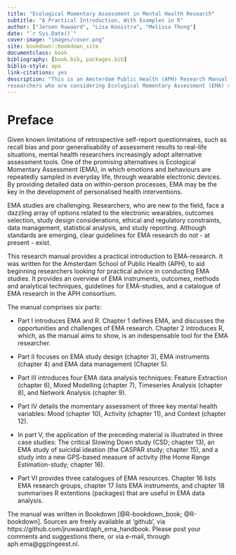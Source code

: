 ```yaml
--- 
title: "Ecological Momentary Assessment in Mental Health Research"
subtitle: "A Practical Introduction, With Examples in R"
author: ["Jeroen Ruwaard", "Lisa Kooistra", "Melissa Thong"]
date: "`r Sys.Date()`"
cover-image: "images/cover.png"
site: bookdown::bookdown_site
documentclass: book
bibliography: [book.bib, packages.bib]
biblio-style: apa
link-citations: yes
description: "This is an Amsterdam Public Health (APH) Research Manual, written for 
researchers who are considering Ecological Momentary Assessment (EMA) studies."
---
```


# Preface {-}

Given known limitations of retrospective self-report questionnaires, such as recall bias and poor generalisability of assessment results to real-life situations, mental health researchers increasingly adopt alternative assessment tools. One of the promising alternatives is Ecological Momentary Assessment
(EMA), in which emotions and behaviours are repeatedly sampled in everyday life, through wearable electronic devices. By providing detailed data on within-person processes, EMA may be the key in the development of personalised health interventions.

EMA studies are challenging. Researchers, who are new to the field, face a dazzling array of options related to the electronic wearables, outcomes selection, study design considerations, ethical and regulatory constraints, data management, statistical analysis, and study reporting. Although standards are emerging, clear guidelines for EMA research do not - at present - exist.

This research manual provides a practical introduction to EMA-research. It was written for the Amsterdam School of Public Health (APH), to aid beginning researchers looking for practical advice in conducting EMA studies. It provides an overview of EMA instruments, outcomes, methods and analytical techniques, guidelines for EMA-studies, and a catalogue of EMA research in the APH consortium.

The manual comprises six parts:

- Part I introduces EMA and R. Chapter 1 defines EMA, and discusses the opportunities and challenges of EMA research. Chapter 2 introduces R, which, as the manual aims to show, is an indespensable tool for the EMA researcher.

- Part II focuses on EMA study design (chapter 3), EMA instruments (chapter 4) and EMA data management (Chapter 5).

- Part III introduces four EMA data analysis techniques: Feature Extraction (chapter 6), Mixed Modelling (chapter 7), Timeseries Analysis (chapter 8), and Network Analysis (chapter 9).

- Part IV details the momentary assessment of three key mental health variables: Mood (chapter 10), Activity (chapter 11), and Context (chapter 12).

- In part V, the application of the preceding material is illustrated in three case studies: The critical Slowing Down study (CSD; chapter 13), an EMA study of suicidal ideation (the CASPAR study; chapter 15), and a study into a new GPS-based measure of activity (the Home Range Estimation-study; chapter 16).

- Part VI provides three catalogues of EMA resources. Chapter 16 lists EMA research groups, chapter 17 lists EMA instruments, and chapter 18 summarises R extentions (packages) that are useful in EMA data analysis.

The manual was written in Bookdown [@R-bookdown_book; @R-bookdown]. Sources are freely available at 'github', via https://github.com/jruwaard/aph_ema_handbook. Please post your comments and suggestions there, or via e-mail, through aph.ema@ggzingeest.nl.

